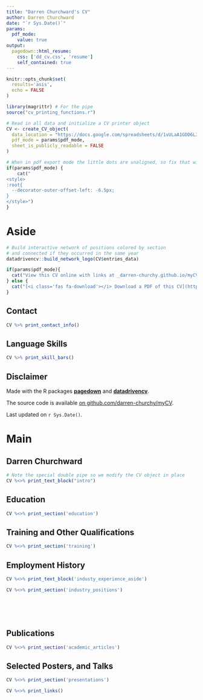 ```yaml
---
title: "Darren Churchward's CV"
author: Darren Churchward
date: "`r Sys.Date()`"
params:
  pdf_mode:
    value: true
output:
  pagedown::html_resume:
    css: ['dd_cv.css', 'resume']
    self_contained: true
---
```


```r
knitr::opts_chunk$set(
  results='asis', 
  echo = FALSE
)

library(magrittr) # For the pipe
source("cv_printing_functions.r")

# Read in all data and initialize a CV printer object
CV <- create_CV_object(
  data_location = "https://docs.google.com/spreadsheets/d/1vULaA1GDD6L3Lq6BbGAxXeYUPhiEg-ew-PZY8VEp0UI/edit?usp=sharing",  
  pdf_mode = params$pdf_mode,
  sheet_is_publicly_readable = FALSE
)

```


```r
# When in pdf export mode the little dots are unaligned, so fix that with some conditional CSS.
if(params$pdf_mode) {
    cat("
<style>
:root{
  --decorator-outer-offset-left: -6.5px;
}
</style>")
}
```


Aside
================================================================================

```r
# Build interactive network of positions colored by section
# and connected if they occurred in the same year
datadrivencv::build_network_logo(CV$entries_data)
```


```r
if(params$pdf_mode){
  cat("View this CV online with links at _darren-churchy.github.io/myCV/_")
} else {
  cat("[<i class='fas fa-download'></i> Download a PDF of this CV](https://github.com/darren-churchy/myCV/raw/main/darren-churchward_cv.pdf)")
}
```

Contact {#contact}
--------------------------------------------------------------------------------

```r
CV %>% print_contact_info()
```


Language Skills {#skills}
--------------------------------------------------------------------------------

```r
CV %>% print_skill_bars()
```



Disclaimer {#disclaimer}
--------------------------------------------------------------------------------

Made with the R packages [**pagedown**](https://github.com/rstudio/pagedown) and [**datadrivencv**](https://https://github.com/nstrayer/datadrivencv). 

The source code is available [on github.com/darren-churchy/myCV](https://github.com/darren-churchy/myCV).

Last updated on `r Sys.Date()`.



Main
================================================================================

Darren Churchward {#title}
--------------------------------------------------------------------------------

```r
# Note the special double pipe so we modify the CV object in place
CV %<>% print_text_block("intro") 
```



Education {data-icon=graduation-cap data-concise=true}
--------------------------------------------------------------------------------

```r
CV %<>% print_section('education')
```


Training and Other Qualifications {data-icon=pencil-square-o}
--------------------------------------------------------------------------------

```r
CV %<>% print_section('training')
```


Employment History {data-icon=suitcase}
--------------------------------------------------------------------------------

::: aside
```r
CV %<>% print_text_block('industy_experience_aside')
```
:::

```r
CV %<>% print_section('industry_positions')
```

<!-- These breaks just force a new page so section doesnt get cut off -->
<br>
<br>
<br>

Publications {data-icon=book}
--------------------------------------------------------------------------------

```r
CV %<>% print_section('academic_articles')
```

Selected Posters, and Talks {data-icon=bar-chart}
--------------------------------------------------------------------------------

```r
CV %<>% print_section('presentations')
```



```r
CV %<>% print_links()
```

